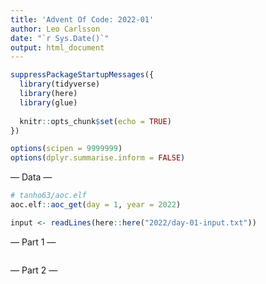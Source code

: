 ```yaml
---
title: 'Advent Of Code: 2022-01'
author: Leo Carlsson
date: "`r Sys.Date()`"
output: html_document
---
```


```r
suppressPackageStartupMessages({
  library(tidyverse)
  library(here)
  library(glue)
  
  knitr::opts_chunk$set(echo = TRUE)
})

options(scipen = 9999999)
options(dplyr.summarise.inform = FALSE)
```

--- Data ---

```r
# tanho63/aoc.elf
aoc.elf::aoc_get(day = 1, year = 2022)
```

```r
input <- readLines(here::here("2022/day-01-input.txt"))
```

--- Part 1 ---

```r

```

--- Part 2 ---

```r

```

